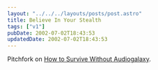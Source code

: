 ```yaml
---
layout: "../../../layouts/posts/post.astro"
title: Believe In Your Stealth
tags: ["v1"]
pubDate: 2002-07-02T18:43:53
updatedDate: 2002-07-02T18:43:53
---
```


Pitchfork on [How to Survive Without Audiogalaxy][1].

[1]: http://www.pitchforkmedia.com/watw/02-06/audiogalaxy.shtml "Pitchfork Media: How to Survive Without Audiogalaxy: A Guide to File-Sharing Alternatives"
